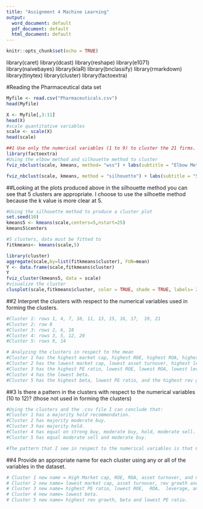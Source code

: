 ```yaml
---
title: "Assignment 4 Machine Learning"
output:
  word_document: default
  pdf_document: default
  html_document: default
---
```


```r
knitr::opts_chunk$set(echo = TRUE)
```


library(caret)
library(dcast)
library(reshape)
library(e1071)
library(naivebayes)
library(klaR)
library(bnclassify)
library(rmarkdown)
library(tinytex)
library(cluster)
library(factoextra)

#Reading the Pharmaceutical data set 
```r
Myfile <- read.csv("Pharmaceuticals.csv")
head(Myfile)
```

```r
X <- Myfile[,3:11]
head(X)
#scale quantitative variables
scale <- scale(X)
head(scale)

##1 Use only the numerical variables (1 to 9) to cluster the 21 firms. Justify the various choices made in conducting the cluster analysis, such as weights for different variables, the specific clustering algorithm(s) used, the number of clusters formed, and so on. 
library(factoextra)
#Using the elbow method and silhouette method to cluster
fviz_nbclust(scale, kmeans, method= "wss") + labs(subtitle = "Elbow Method")

fviz_nbclust(scale, kmeans, method = "silhouette") + labs(subtitle = "Silhouette Method")

```

##Looking at the plots produced above in the silhouette method you can see that 5 clusters are appropriate. I choose to use the silhoette method because the k value is more clear at 5. 
```r
#Using the silhouette method to produce a cluster plot
set.seed(10)
kmeans5 <- kmeans(scale,centers=5,nstart=25)
kmeans5$centers 

#5 clusters, data must be fitted to 
fitkmeans<- kmeans(scale,5)
```
```r
library(cluster)
aggregate(scale,by=list(fitkmeans$cluster), FUN=mean)
Y <- data.frame(scale,fitkmeans$cluster)
Y
fviz_cluster(kmeans5, data = scale)
#visualize the cluster
clusplot(scale,fitkmeans$cluster, color = TRUE, shade = TRUE, labels= 2, lines = 0)
```

##2 Interpret the clusters with respect to the numerical variables used in forming the clusters.
```r
#Cluster 1: rows 1, 4, 7, 10, 11, 13, 15, 16, 17,  19, 21
#Cluster 2: row 8
#Cluster 3: rows 2, 6, 18
#Cluster 4: rows 3, 5, 12, 20
#Cluster 5: rows 9, 14

# Analyzing the clusters in respect to the mean
#Cluster 1 has the highest market cap, highest ROE, highest ROA, highest asset turnover, and the highest net profit margin. 
#Cluster 2 has the lowest market cap, lowest asset turnover, highest leverage, and the lowest rev growth.
#Cluster 3 has the highest PE ratio, lowest ROE, lowest ROA, lowest leverage, and the lowest net profit margin. 
#Cluster 4 has the lowest beta.  
#Cluster 5 has the highest beta, lowest PE ratio, and the highest rev growth. 
```

##3 Is there a pattern in the clusters with respect to the numerical variables (10 to 12)? (those not used in forming the clusters) 
```r
#Using the clusters and the .csv file I can conclude that: 
#Cluster 1 has a majority hold recommendation. 
#Cluster 2 has majority moderate buy.
#Cluster 3 has majority hold.
#Cluster 4 has equal on strong buy, moderate buy, hold, moderate sell. 
#Cluster 5 has equal moderate sell and moderate buy. 

#The pattern that I see in respect to the numerical variables is that Cluster 1 and Cluster 3 have a majority of hold recommendation. Cluster 2 and 5 have a majority of the moderate buy. 
```


##4 Provide an appropriate name for each cluster using any or all of the variables in the dataset.
```r
# Cluster 1 new name = High Market cap, ROE, ROA, asset turnover, and net profit margin. 
# Cluster 2 new name= lowest market cap, asset turnover, rev growth and highest leverage.
# Cluster 3 new name= highest PE ratio, lowest ROE,  ROA,  leverage, and net profit margin
# Cluster 4 new name= lowest beta. 
# Cluster 5 new name= highest rev growth, beta and lowest PE ratio. 
```



